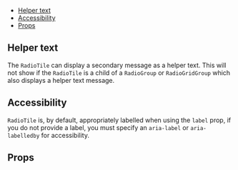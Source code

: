 


<Meta title="Web UI / Documentation / RadioTile" />

<DocsHeader
  componentName="RadioTile"
  figmaLink="https://www.figma.com/design/4FFYTLWJ2hQpj36JplQQUw/UW-Web-UI?node-id=902-9379"
  stories={Stories}
/>

- [Helper text](#helper-text)
- [Accessibility](#accessibility)
- [Props](#props)

## Helper text

The `RadioTile` can display a secondary message as a helper text. This will not
show if the `RadioTile` is a child of a `RadioGroup` or `RadioGridGroup`
which also displays a helper text message.

## Accessibility

`RadioTile` is, by default, appropriately labelled when using
the `label` prop, if you do not provide a label, you must specify an
`aria-label` or `aria-labelledby` for accessibility.

## Props

<ArgTypes of={Stories} />
